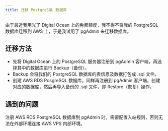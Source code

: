 ```yaml
---
title: 迁移 PostgreSQL 数据库
---
```


由于最近我用光了 Digital Ocean 上的免费额度，我不得不将我的 PostgreSQL 数据库迁移到 AWS 上，于是我试用了 pgAdmin 来迁移数据库。

## 迁移方法

- 先将 Digital Ocean 上的 PostgreSQL 服务器注册到 pgAdmin 客户端，再选择其中的数据库进行 Backup（备份）。
- Backup 会将我们的 PostgreSQL 数据库的表信息及数据打包成 .sql 文件。
- 创建 AWS RDS PosgreSQL 数据库，同样再注册到 pgAdmin 客户端，创建对应的数据库，然后再导入备份的 .sql 文件，即 Restore（恢复）操作。

## 遇到的问题

注册 AWS RDS PostgreSQL 数据库到 pgAdmin 时，需要配置入站规则，否则无法在外部环境连接 AWS VPS 内部环境。
